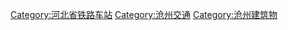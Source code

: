 [[Category:河北省铁路车站|Category:河北省铁路车站]]
[[Category:沧州交通|Category:沧州交通]]
[[Category:沧州建筑物|Category:沧州建筑物]]